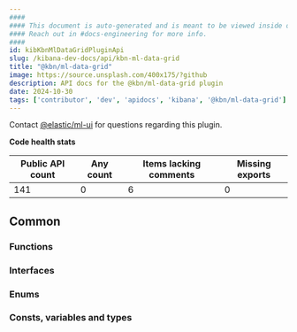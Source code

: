 ```yaml
---
####
#### This document is auto-generated and is meant to be viewed inside our experimental, new docs system.
#### Reach out in #docs-engineering for more info.
####
id: kibKbnMlDataGridPluginApi
slug: /kibana-dev-docs/api/kbn-ml-data-grid
title: "@kbn/ml-data-grid"
image: https://source.unsplash.com/400x175/?github
description: API docs for the @kbn/ml-data-grid plugin
date: 2024-10-30
tags: ['contributor', 'dev', 'apidocs', 'kibana', '@kbn/ml-data-grid']
---
```




Contact [@elastic/ml-ui](https://github.com/orgs/elastic/teams/ml-ui) for questions regarding this plugin.

**Code health stats**

| Public API count  | Any count | Items lacking comments | Missing exports |
|-------------------|-----------|------------------------|-----------------|
| 141 | 0 | 6 | 0 |

## Common

### Functions
<DocDefinitionList data={kbnMlDataGridObj.common.functions}/>

### Interfaces
<DocDefinitionList data={kbnMlDataGridObj.common.interfaces}/>

### Enums
<DocDefinitionList data={kbnMlDataGridObj.common.enums}/>

### Consts, variables and types
<DocDefinitionList data={kbnMlDataGridObj.common.misc}/>

